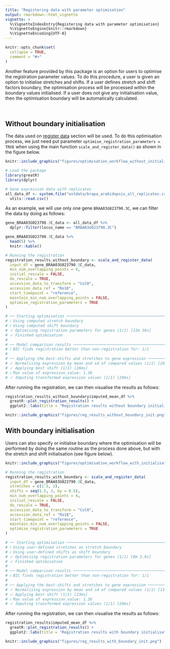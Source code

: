 ```yaml
---
title: "Registering data with parameter optimisation"
output: rmarkdown::html_vignette
vignette: >
  %\VignetteIndexEntry{Registering data with parameter optimisation}
  %\VignetteEngine{knitr::rmarkdown}
  %\VignetteEncoding{UTF-8}
---
```


```r
knitr::opts_chunk$set(
  collapse = TRUE,
  comment = "#>"
)
```

Another feature provided by this package is an option for users to optimise the registration parameter values. To do this procedure, a user is given an option to initialise stretches and shifts. If a user defines stretch and shift factors boundary, the optimisation process will be processed within the boundary values initialised. If a user does not give any initialisation value, then the optimisation boundary will be automatically calculated. 

<br>

## Without boundary initialisation 

The data used on [register data](https://ruthkr.github.io/greatR/articles/register-data.html) section will be used. To do this optimisation process, we just need put parameter `optimise_registration_parameters = TRUE` when using the main function `scale_and_register_data()` as shown in the figure below. 

```r
knitr::include_graphics("figures/optimisation_workflow_without_initialisation.png")
```

```r
# Load the package
library(greatR)
library(dplyr)
```

```r
# Gene expression data with replicates
all_data_df <- system.file("extdata/brapa_arabidopsis_all_replicates.csv", package = "greatR") %>%
  utils::read.csv()
```

As an example, we will use only one gene `BRAA03G023790.3C`, we can filter the data by doing as follows:


```r
gene_BRAA03G023790.3C_data <- all_data_df %>% 
  dplyr::filter(locus_name == "BRAA03G023790.3C")

gene_BRAA03G023790.3C_data %>% 
  head(5) %>% 
  knitr::kable()
```


```r
# Running the registration
registration_results_without_boundary <- scale_and_register_data(
  input_df = gene_BRAA03G023790.3C_data,
  min_num_overlapping_points = 4,
  initial_rescale = FALSE,
  do_rescale = TRUE,
  accession_data_to_transform = "Col0",
  accession_data_ref = "Ro18",
  start_timepoint = "reference", 
  maintain_min_num_overlapping_points = FALSE, 
  optimise_registration_parameters = TRUE
)

# ── Starting optimisation ────────────────────────────────────────────────────────────────────────────
# ℹ Using computed stretch boundary                    
# ℹ Using computed shift boundary                      
# ✓ Optimising registration parameters for genes (1/1) [11m 30s]
# ✓ Finished optimisation
# 
# ── Model comparison results ─────────────────────────────────────────────────────────────────────────
# ℹ BIC finds registration better than non-registration for: 1/1
# 
# ── Applying the best-shifts and stretches to gene expression ────────────────────────────────────────
# ✓ Normalising expression by mean and sd of compared values (1/1) [20ms]
# ✓ Applying best shift (1/1) [26ms]
# ℹ Max value of expression_value: 1.36
# ✓ Imputing transformed expression values (1/1) [29ms]
```

After running the registration, we can then visualise the results as follows:

```r
registration_results_without_boundary$imputed_mean_df %>% 
  greatR::plot_registration_results() +
  ggplot2::labs(title = "Registration results without boundary initialisation") 
```

```r
knitr::include_graphics("figures/reg_results_without_boundary_init.png")
```

## With boundary initialisation 

Users can also specify or initialise boundary where the optimisation will be performed by doing the same routine as the process done above, but with the stretch and shift initialisation (see figure below).  

```r
knitr::include_graphics("figures/optimisation_workflow_with_initialisation.png")
```

```r
# Running the registration
registration_results_with_boundary <- scale_and_register_data(
  input_df = gene_BRAA03G023790.3C_data,
  stretches = c(1.5, 2), 
  shifts = seq(1.5, 3, by = 0.5),
  min_num_overlapping_points = 4,
  initial_rescale = FALSE,
  do_rescale = TRUE,
  accession_data_to_transform = "Col0",
  accession_data_ref = "Ro18",
  start_timepoint = "reference", 
  maintain_min_num_overlapping_points = FALSE,
  optimise_registration_parameters = TRUE
)

# ── Starting optimisation ────────────────────────────────────────────────────────────────────────────
# ℹ Using user-defined stretches as stretch boundary
# ℹ Using user-defined shifts as shift boundary
# ✓ Optimising registration parameters for genes (1/1) [8m 3.9s]
# ✓ Finished optimisation
# 
# ── Model comparison results ─────────────────────────────────────────────────────────────────────────
# ℹ BIC finds registration better than non-registration for: 1/1
# 
# ── Applying the best-shifts and stretches to gene expression ────────────────────────────────────────
# ✓ Normalising expression by mean and sd of compared values (1/1) [13ms]
# ✓ Applying best shift (1/1) [23ms]
# ℹ Max value of expression_value: 1.36
# ✓ Imputing transformed expression values (1/1) [20ms]
```

After running the registration, we can then visualise the results as follows:

```r
registration_results$imputed_mean_df %>% 
  greatR::plot_registration_results() +
  ggplot2::labs(title = "Registration results with boundary initialisation") 
```

```r
knitr::include_graphics("figures/reg_results_with_boundary_init.png")
```
